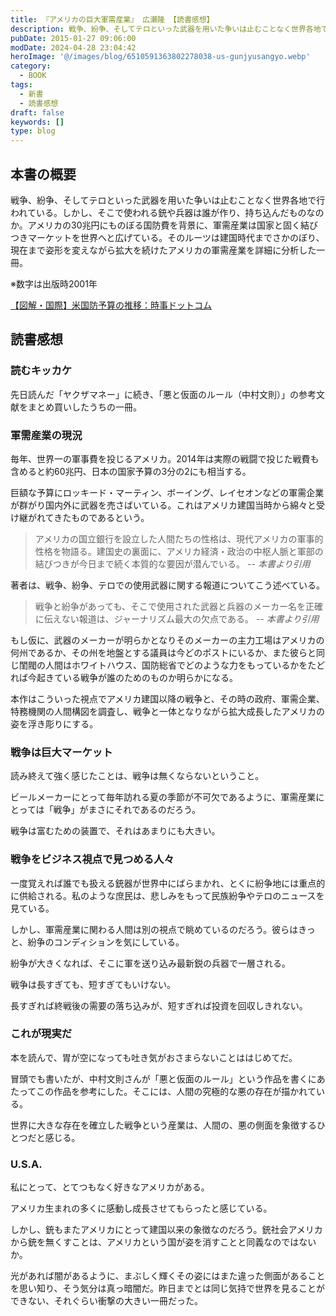```yaml
---
title: 『アメリカの巨大軍需産業』 広瀬隆 【読書感想】
description: 戦争、紛争、そしてテロといった武器を用いた争いは止むことなく世界各地で行われている。しかし、そこで使われる銃や兵器は誰が作り、持ち込んだものなのか。アメリカの30兆円にものぼる国防費を背景に、軍需産業は国家と固く結びつきマーケットを世界へと広げている。拡大を続けたアメリカの軍需産業を詳細に分析した一冊。
pubDate: 2015-01-27 09:06:00
modDate: 2024-04-28 23:04:42
heroImage: '@/images/blog/6510591363802278038-us-gunjyusangyo.webp'
category:
  - BOOK
tags:
  - 新書
  - 読書感想
draft: false
keywords: []
type: blog
---
```



## 本書の概要

戦争、紛争、そしてテロといった武器を用いた争いは止むことなく世界各地で行われている。しかし、そこで使われる銃や兵器は誰が作り、持ち込んだものなのか。アメリカの30兆円にものぼる国防費を背景に、軍需産業は国家と固く結びつきマーケットを世界へと広げている。そのルーツは建国時代までさかのぼり、現在まで姿形を変えながら拡大を続けたアメリカの軍需産業を詳細に分析した一冊。

※数字は出版時2001年

[【図解・国際】米国防予算の推移：時事ドットコム](https://www.jiji.com/jc/graphics?p=ve_int_america-kokubouyosan)

## 読書感想

### 読むキッカケ

先日読んだ「ヤクザマネー」に続き、「悪と仮面のルール（中村文則）」の参考文献をまとめ買いしたうちの一冊。

<BlogCard
  title='『ヤクザマネー』 NHKヤクザマネー取材班 【読書感想】'
  description='ヤクザマネー (講談社) あらすじと感想。
2007年11月11日にＮＨＫで放送された「ヤクザマネー～社会を蝕（むしば）む闇の資金～」の取材班による取材記録。政府が進めた金融規制緩和により、投資マネーが膨れ上がり、新規上場を目指すベンチャー企業がいくつも登場する。そこには大量の資金を供給するヤク'
  url='https://www.neputa-note.net/2015/01/nhk/'
  domain='www.neputa-note.net'
/>

<BlogCard
  title='『悪と仮面のルール』 中村文則 【読書感想】'
  description='あらすじ 邪の家系を断ちきり、少女を守るために。少年は父の殺害を決意する。大人になった彼は、顔を変え、他人の身分を手に入れて、再び動き出す。すべては彼女の幸せだけを願って。同じ頃街ではテロ組織による連続殺人事件が発生していた。そして彼の前に過去の事件を追う刑事が現れる。本質的な悪、その連鎖とは。日本'
  url='https://www.neputa-note.net/2014/12/blog-post_28/'
  domain='www.neputa-note.net'
/>

### 軍需産業の現況

毎年、世界一の軍事費を投じるアメリカ。2014年は実際の戦闘で投じた戦費も含めると約60兆円、日本の国家予算の3分の2にも相当する。

巨額な予算にロッキード・マーティン、ボーイング、レイセオンなどの軍需企業が群がり国内外に武器を売さばいている。これはアメリカ建国当時から綿々と受け継がれてきたものであるという。

> アメリカの国立銀行を設立した人間たちの性格は、現代アメリカの軍事的性格を物語る。建国史の裏面に、アメリカ経済・政治の中枢人脈と軍部の結びつきが今日まで続く本質的な要因が潜んでいる。 <cite>-- 本書より引用</cite>

著者は、戦争、紛争、テロでの使用武器に関する報道についてこう述べている。

> 戦争と紛争があっても、そこで使用された武器と兵器のメーカー名を正確に伝えない報道は、ジャーナリズム最大の欠点である。 <cite>-- 本書より引用</cite>

もし仮に、武器のメーカーが明らかとなりそのメーカーの主力工場はアメリカの何州であるか、その州を地盤とする議員は今どのポストにいるか、また彼らと同じ閨閥の人間はホワイトハウス、国防総省でどのような力をもっているかをたどれば今起きている戦争が誰のためのものか明らかになる。

本作はこういった視点でアメリカ建国以降の戦争と、その時の政府、軍需企業、特務機関の人間構図を調査し、戦争と一体となりながら拡大成長したアメリカの姿を浮き彫りにする。

### 戦争は巨大マーケット

読み終えて強く感じたことは、戦争は無くならないということ。

ビールメーカーにとって毎年訪れる夏の季節が不可欠であるように、軍需産業にとっては「戦争」がまさにそれであるのだろう。

戦争は富むための装置で、それはあまりにも大きい。

### 戦争をビジネス視点で見つめる人々

一度覚えれば誰でも扱える銃器が世界中にばらまかれ、とくに紛争地には重点的に供給される。私のような庶民は、悲しみをもって民族紛争やテロのニュースを見ている。

しかし、軍需産業に関わる人間は別の視点で眺めているのだろう。彼らはきっと、紛争のコンディションを気にしている。

紛争が大きくなれば、そこに軍を送り込み最新鋭の兵器で一層される。

戦争は長すぎても、短すぎてもいけない。

長すぎれば終戦後の需要の落ち込みが、短すぎれば投資を回収しきれない。

### これが現実だ

本を読んで、胃が空になっても吐き気がおさまらないことははじめてだ。

冒頭でも書いたが、中村文則さんが「悪と仮面のルール」という作品を書くにあたってこの作品を参考にした。そこには、人間の究極的な悪の存在が描かれている。

世界に大きな存在を確立した戦争という産業は、人間の、悪の側面を象徴するひとつだと感じる。

### U.S.A.

私にとって、とてつもなく好きなアメリカがある。

アメリカ生まれの多くに感動し成長させてもらったと感じている。

しかし、銃もまたアメリカにとって建国以来の象徴なのだろう。銃社会アメリカから銃を無くすことは、アメリカという国が姿を消すことと同義なのではないか。

光があれば闇があるように、まぶしく輝くその姿にはまた違った側面があることを思い知り、そう気分は真っ暗闇だ。昨日までとは同じ気持で世界を見ることができない、それぐらい衝撃の大きい一冊だった。

<div class='not-prose'>
  <div data-vc_mylinkbox_id='886767315'></div>
</div>
